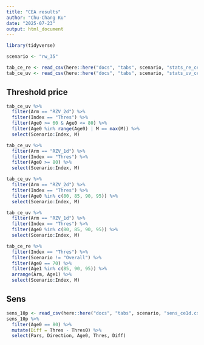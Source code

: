 ```yaml
---
title: "CEA results"
author: "Chu-Chang Ku"
date: "2025-07-23"
output: html_document
---
```


```r
library(tidyverse)

scenario <- "rw_35"

tab_ce_re <- read_csv(here::here("docs", "tabs", scenario, "stats_re_ce.csv"))
tab_ce_uv <- read_csv(here::here("docs", "tabs", scenario, "stats_uv_ce.csv"))


```

## Threshold price


```r
tab_ce_uv %>% 
  filter(Arm == "RZV_2d") %>% 
  filter(Index == "Thres") %>% 
  filter(Age0 >= 60 & Age0 <= 80) %>% 
  filter(Age0 %in% range(Age0) | M == max(M)) %>% 
  select(Scenario:Index, M)
```

```r
tab_ce_uv %>% 
  filter(Arm == "RZV_1d") %>% 
  filter(Index == "Thres") %>% 
  filter(Age0 >= 80) %>% 
  select(Scenario:Index, M)
```

```r
tab_ce_uv %>% 
  filter(Arm == "RZV_2d") %>% 
  filter(Index == "Thres") %>% 
  filter(Age0 %in% c(80, 85, 90, 95)) %>% 
  select(Scenario:Index, M)
```

```r
tab_ce_uv %>% 
  filter(Arm == "RZV_1d") %>% 
  filter(Index == "Thres") %>% 
  filter(Age0 %in% c(80, 85, 90, 95)) %>% 
  select(Scenario:Index, M)
```

```r
tab_ce_re %>% 
  filter(Index == "Thres") %>% 
  filter(Scenario != "Overall") %>% 
  filter(Age0 == 70) %>% 
  filter(Age1 %in% c(85, 90, 95)) %>% 
  arrange(Arm, Age1) %>% 
  select(Scenario:Index, M)
```

## Sens

```r
sens_10p <- read_csv(here::here("docs", "tabs", scenario, "sens_ce1d.csv"))
sens_10p %>% 
  filter(Age0 == 80) %>% 
  mutate(Diff = Thres - Thres0) %>% 
  select(Pars, Direction, Age0, Thres, Diff)
```

